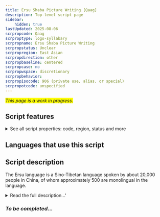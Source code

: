 ```yaml
---
title: Ersu Shaba Picture Writing [Qaag]
description: Top-level script page
sidebar:
    hidden: true
lastUpdated: 2025-08-06
scrpropcode: Qaag
scrproptype: logo-syllabary
scrpropname: Ersu Shaba Picture Writing
scrpropstatus: Unclear
scrpropregion: East Asian
scrpropdirection: other
scrpropbaseline: centered
scrpropcase: no
scrpropwspace: discretionary
scrpropbehavior: 
scrpropisocode: 906 (private use, alias, or special)
scrpropotcode: unspecified
---
```


<span style='background-color:yellow'>_This page is a work in progress._</span>


## Script features

<details>
<summary> See all script properties: code, region, status and more</summary>
<ScriptInfo />
</details>

## Languages that use this script

<WsList script='Qaag' wsMax='5' />

## Script description

The Ersu language is a Sino-Tibetan language spoken by about 20,000 people in China, of whom approximately 500 are monolingual in the language.

<details><summary>Read the full description...'</summary>_Not yet available._</details>

### _To be completed..._

